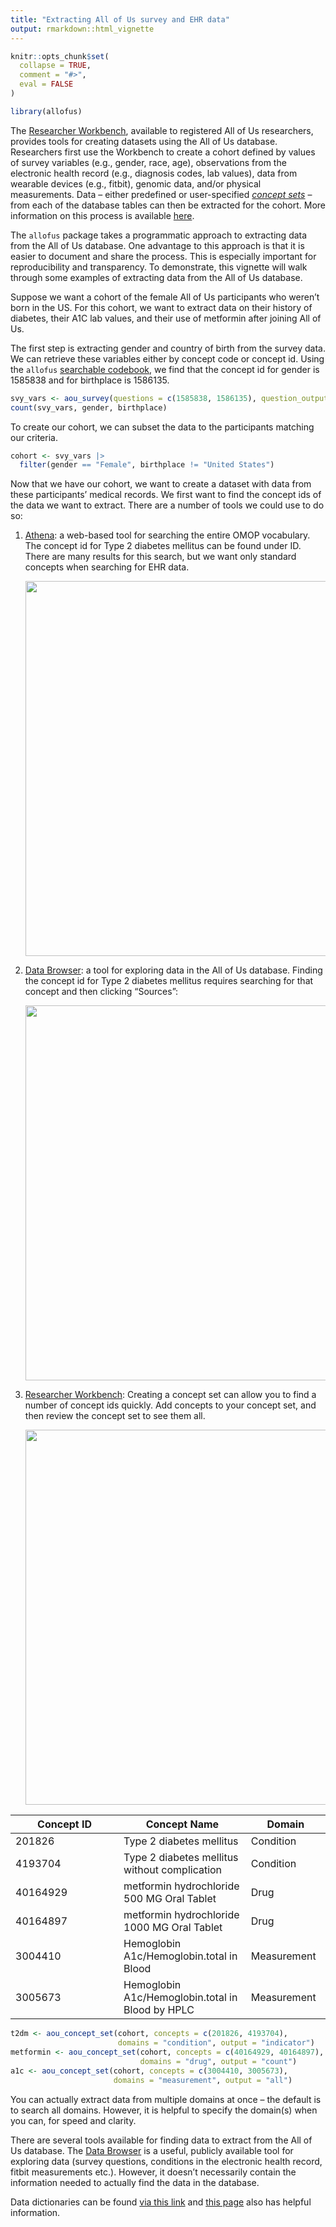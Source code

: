 ```yaml
---
title: "Extracting All of Us survey and EHR data"
output: rmarkdown::html_vignette
---
```


```r
knitr::opts_chunk$set(
  collapse = TRUE,
  comment = "#>",
  eval = FALSE
)
```

```r
library(allofus)
```

The [Researcher Workbench](https://workbench.researchallofus.org/), available to registered All of Us researchers, provides tools for creating datasets using the All of Us database. Researchers first use the Workbench to create a cohort defined by values of survey variables (e.g., gender, race, age), observations from the electronic health record (e.g., diagnosis codes, lab values), data from wearable devices (e.g., fitbit), genomic data, and/or physical measurements. Data -- either predefined or user-specified [*concept sets*](https://www.researchallofus.org/faq/what-is-a-concept-set/) -- from each of the database tables can then be extracted for the cohort. More information on this process is available [here](https://support.researchallofus.org/hc/en-us/articles/4556645124244-Using-the-Concept-Set-Selector-and-Dataset-Builder-tools-to-build-your-dataset).

The `allofus` package takes a programmatic approach to extracting data from the All of Us database. One advantage to this approach is that it is easier to document and share the process. This is especially important for reproducibility and transparency. To demonstrate, this vignette will walk through some examples of extracting data from the All of Us database.


Suppose we want a cohort of the female All of Us participants who weren't born in the US. For this cohort, we want to extract data on their history of diabetes, their A1C lab values, and their use of metformin after joining All of Us.

The first step is extracting gender and country of birth from the survey data. We can retrieve these variables either by concept code or concept id. Using the `allofus` [searchable codebook](https://roux-ohdsi.github.io/allofus/articles/searchable_codebook.html), we find that the concept id for gender is 1585838 and for birthplace is 1586135.

```r
svy_vars <- aou_survey(questions = c(1585838, 1586135), question_output = c("gender", "birthplace"))
count(svy_vars, gender, birthplace)
```

To create our cohort, we can subset the data to the participants matching our criteria.

```r
cohort <- svy_vars |> 
  filter(gender == "Female", birthplace != "United States")
```

Now that we have our cohort, we want to create a dataset with data from these participants' medical records. We first want to find the concept ids of the data we want to extract. There are a number of tools we could use to do so:

1.  [Athena](https://athena.ohdsi.org/): a web-based tool for searching the entire OMOP vocabulary. The concept id for Type 2 diabetes mellitus can be found under ID. There are many results for this search, but we want only standard concepts when searching for EHR data. 

    ![](images/diabetes-athena.png){width="600"}

2.  [Data Browser](https://databrowser.researchallofus.org/): a tool for exploring data in the All of Us database. Finding the concept id for Type 2 diabetes mellitus requires searching for that concept and then clicking "Sources": 

    ![](images/diabetes-browser.png){width="600"}

3.  [Researcher Workbench](https://workbench.researchallofus.org/): Creating a concept set can allow you to find a number of concept ids quickly. Add concepts to your concept set, and then review the concept set to see them all.

    ![](images/diabetes-workbench.png){width="600"}

| Concept ID | Concept Name                                     | Domain      |
|-------------------------|-----------------------------|------------------|
| 201826     | Type 2 diabetes mellitus                         | Condition   |
| 4193704    | Type 2 diabetes mellitus without complication    | Condition   |
| 40164929   | metformin hydrochloride 500 MG Oral Tablet       | Drug        |
| 40164897   | metformin hydrochloride 1000 MG Oral Tablet      | Drug        |
| 3004410    | Hemoglobin A1c/Hemoglobin.total in Blood         | Measurement |
| 3005673    | Hemoglobin A1c/Hemoglobin.total in Blood by HPLC | Measurement |

```r
t2dm <- aou_concept_set(cohort, concepts = c(201826, 4193704), 
                        domains = "condition", output = "indicator")
metformin <- aou_concept_set(cohort, concepts = c(40164929, 40164897), 
                             domains = "drug", output = "count")
a1c <- aou_concept_set(cohort, concepts = c(3004410, 3005673), 
                       domains = "measurement", output = "all")
```

You can actually extract data from multiple domains at once -- the default is to search all domains. However, it is helpful to specify the domain(s) when you can, for speed and clarity.

There are several tools available for finding data to extract from the All of Us database. The [Data Browser](https://databrowser.researchallofus.org/) is a useful, publicly available tool for exploring data (survey questions, conditions in the electronic health record, fitbit measurements etc.). However, it doesn't necessarily contain the information needed to actually find the data in the database.

Data dictionaries can be found [via this link](https://support.researchallofus.org/hc/en-us/articles/360033200232-Data-Dictionaries-for-the-Curated-Data-Repositories-CDRs-) and [this page](https://support.researchallofus.org/hc/en-us/articles/6085114880148) also has helpful information.
